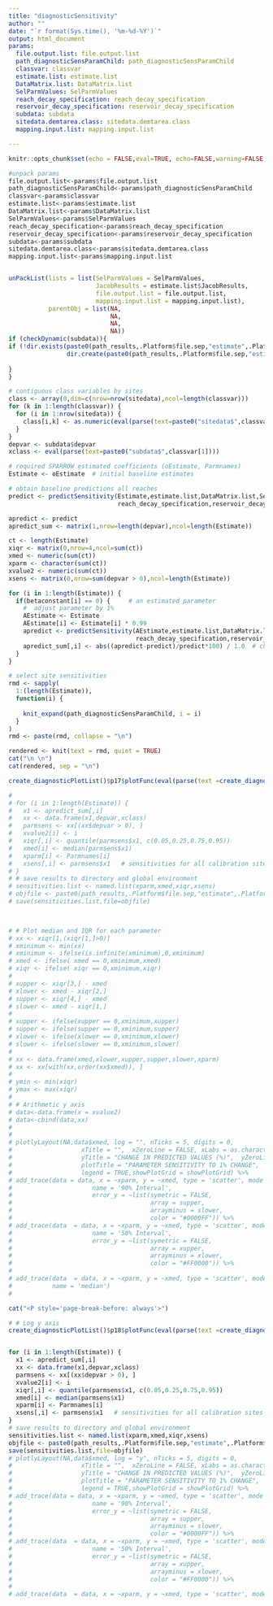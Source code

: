 ```yaml
---
title: "diagnosticSensitivity"
author: ""
date: "`r format(Sys.time(), '%m-%d-%Y')`"
output: html_document
params:
  file.output.list: file.output.list
  path_diagnosticSensParamChild: path_diagnosticSensParamChild
  classvar: classvar
  estimate.list: estimate.list
  DataMatrix.list: DataMatrix.list
  SelParmValues: SelParmValues
  reach_decay_specification: reach_decay_specification
  reservoir_decay_specification: reservoir_decay_specification
  subdata: subdata
  sitedata.demtarea.class: sitedata.demtarea.class
  mapping.input.list: mapping.input.list

---
```


```r
knitr::opts_chunk$set(echo = FALSE,eval=TRUE, echo=FALSE,warning=FALSE, message = FALSE)
```

```r
#unpack params
file.output.list<-params$file.output.list
path_diagnosticSensParamChild<-params$path_diagnosticSensParamChild
classvar<-params$classvar
estimate.list<-params$estimate.list
DataMatrix.list<-params$DataMatrix.list
SelParmValues<-params$SelParmValues
reach_decay_specification<-params$reach_decay_specification
reservoir_decay_specification<-params$reservoir_decay_specification
subdata<-params$subdata
sitedata.demtarea.class<-params$sitedata.demtarea.class
mapping.input.list<-params$mapping.input.list


unPackList(lists = list(SelParmValues = SelParmValues,
                        JacobResults = estimate.list$JacobResults,
                        file.output.list = file.output.list,
                        mapping.input.list = mapping.input.list),
           parentObj = list(NA,
                            NA,
                            NA,
                            NA))
if (checkDynamic(subdata)){
if (!dir.exists(paste0(path_results,.Platform$file.sep,"estimate",.Platform$file.sep,"diagnostic_sensitivity_dynamic",.Platform$file.sep))){
                dir.create(paste0(path_results,.Platform$file.sep,"estimate",.Platform$file.sep,"diagnostic_sensitivity_dynamic",.Platform$file.sep))
  
}
}

# contiguous class variables by sites
class <- array(0,dim=c(nrow=nrow(sitedata),ncol=length(classvar))) 
for (k in 1:length(classvar)) { 
  for (i in 1:nrow(sitedata)) {
    class[i,k] <- as.numeric(eval(parse(text=paste0("sitedata$",classvar[k],"[",i,"]"))))
  } 
}
depvar <- subdata$depvar
xclass <- eval(parse(text=paste0("subdata$",classvar[1])))
```

```r
# required SPARROW estimated coefficients (oEstimate, Parmnames)
Estimate <- oEstimate  # initial baseline estimates

# obtain baseline predictions all reaches
predict <- predictSensitivity(Estimate,estimate.list,DataMatrix.list,SelParmValues,
                              reach_decay_specification,reservoir_decay_specification,subdata)

apredict <- predict
apredict_sum <- matrix(1,nrow=length(depvar),ncol=length(Estimate))

ct <- length(Estimate)
xiqr <- matrix(0,nrow=4,ncol=sum(ct))
xmed <- numeric(sum(ct))
xparm <- character(sum(ct))
xvalue2 <- numeric(sum(ct))
xsens <- matrix(0,nrow=sum(depvar > 0),ncol=length(Estimate))

for (i in 1:length(Estimate)) {
  if(betaconstant[i] == 0) {     # an estimated parameter
    #  adjust parameter by 1%
    AEstimate <- Estimate
    AEstimate[i] <- Estimate[i] * 0.99
    apredict <- predictSensitivity(AEstimate,estimate.list,DataMatrix.list,SelParmValues,
                                   reach_decay_specification,reservoir_decay_specification,subdata)
    apredict_sum[,i] <- abs((apredict-predict)/predict*100) / 1.0  # change relative to 1% change
  }
}
```


```r
# select site sensitivities 
rmd <- sapply(
  1:(length(Estimate)),
  function(i) {
    
    knit_expand(path_diagnosticSensParamChild, i = i)
  }
)
rmd <- paste(rmd, collapse = "\n")

```

```r

rendered <- knit(text = rmd, quiet = TRUE)
cat("\n \n")
cat(rendered, sep = "\n")

```


```r
create_diagnosticPlotList()$p17$plotFunc(eval(parse(text =create_diagnosticPlotList()$p17$plotParams)))

# 
# for (i in 1:length(Estimate)) {
#   x1 <- apredict_sum[,i]
#   xx <- data.frame(x1,depvar,xclass)
#   parmsens <- xx[(xx$depvar > 0), ] 
#   xvalue2[i] <- i
#   xiqr[,i] <- quantile(parmsens$x1, c(0.05,0.25,0.75,0.95)) 
#   xmed[i] <- median(parmsens$x1)
#   xparm[i] <- Parmnames[i]
#   xsens[,i] <- parmsens$x1   # sensitivities for all calibration sites
# }   
# # save results to directory and global environment
# sensitivities.list <- named.list(xparm,xmed,xiqr,xsens)
# objfile <- paste0(path_results,.Platform$file.sep,"estimate",.Platform$file.sep,run_id,"_sensitivities.list") 
# save(sensitivities.list,file=objfile)
  


# # Plot median and IQR for each parameter
# xx <- xiqr[1,(xiqr[1,]>0)]
# xminimum <- min(xx)
# xminimum <- ifelse(is.infinite(xminimum),0,xminimum)
# xmed <- ifelse( xmed == 0,xminimum,xmed)
# xiqr <- ifelse( xiqr == 0,xminimum,xiqr)
# 
# xupper <- xiqr[3,] - xmed
# xlower <- xmed - xiqr[2,]
# supper <- xiqr[4,] - xmed
# slower <- xmed - xiqr[1,]
# 
# xupper <- ifelse(xupper == 0,xminimum,xupper)
# supper <- ifelse(supper == 0,xminimum,supper)
# xlower <- ifelse(xlower == 0,xminimum,xlower)
# slower <- ifelse(slower == 0,xminimum,slower)
# 
# xx <- data.frame(xmed,xlower,xupper,supper,slower,xparm)
# xx <- xx[with(xx,order(xx$xmed)), ]
# 
# ymin <- min(xiqr)
# ymax <- max(xiqr)
# 
# # Arithmetic y axis
# data<-data.frame(x = xvalue2)
# data<-cbind(data,xx)
# 
# 
# plotlyLayout(NA,data$xmed, log = "", nTicks = 5, digits = 0,
#                   xTitle = "",  xZeroLine = FALSE, xLabs = as.character(data$xparm),
#                   yTitle = "CHANGE IN PREDICTED VALUES (%)",  yZeroLine = FALSE,ymin = ymin, ymax = ymax,
#                   plotTitle = "PARAMETER SENSITIVITY TO 1% CHANGE",
#                   legend = TRUE,showPlotGrid = showPlotGrid) %>%
# add_trace(data = data, x = ~xparm, y = ~xmed, type = 'scatter', mode = 'markers',color = I("#0000FF"),
#                      name = '90% Interval',
#                      error_y = ~list(symetric = FALSE,
#                                      array = supper,
#                                      arrayminus = slower,
#                                      color = "#0000FF")) %>%
# add_trace(data  = data, x = ~xparm, y = ~xmed, type = 'scatter', mode = 'markers',color = I("#FF0000"),
#                      name = '50% Interval',
#                      error_y = ~list(symetric = FALSE,
#                                      array = xupper,
#                                      arrayminus = xlower,
#                                      color = "#FF0000")) %>%
# 
# add_trace(data  = data, x = ~xparm, y = ~xmed, type = 'scatter', mode = 'markers',color = I("black"),
#           name = 'median')
# 


```

```r
cat("<P style='page-break-before: always'>") 
```

```r
# # Log y axis
create_diagnosticPlotList()$p18$plotFunc(eval(parse(text =create_diagnosticPlotList()$p18$plotParams)))


for (i in 1:length(Estimate)) {
  x1 <- apredict_sum[,i]
  xx <- data.frame(x1,depvar,xclass)
  parmsens <- xx[(xx$depvar > 0), ] 
  xvalue2[i] <- i
  xiqr[,i] <- quantile(parmsens$x1, c(0.05,0.25,0.75,0.95)) 
  xmed[i] <- median(parmsens$x1)
  xparm[i] <- Parmnames[i]
  xsens[,i] <- parmsens$x1   # sensitivities for all calibration sites
}   
# save results to directory and global environment
sensitivities.list <- named.list(xparm,xmed,xiqr,xsens)
objfile <- paste0(path_results,.Platform$file.sep,"estimate",.Platform$file.sep,run_id,"_sensitivities.list") 
save(sensitivities.list,file=objfile)
# plotlyLayout(NA,data$xmed, log = "y", nTicks = 5, digits = 0,
#                   xTitle = "",  xZeroLine = FALSE, xLabs = as.character(data$xparm),
#                   yTitle = "CHANGE IN PREDICTED VALUES (%)",  yZeroLine = FALSE,ymin = ymin, ymax = ymax,
#                   plotTitle = "PARAMETER SENSITIVITY TO 1% CHANGE",
#                   legend = TRUE,showPlotGrid = showPlotGrid) %>%
# add_trace(data = data, x = ~xparm, y = ~xmed, type = 'scatter', mode = 'markers',color = I("#0000FF"),
#                      name = '90% Interval',
#                      error_y = ~list(symetric = FALSE,
#                                      array = supper,
#                                      arrayminus = slower,
#                                      color = "#0000FF")) %>%
# add_trace(data  = data, x = ~xparm, y = ~xmed, type = 'scatter', mode = 'markers',color = I("#FF0000"),
#                      name = '50% Interval',
#                      error_y = ~list(symetric = FALSE,
#                                      array = xupper,
#                                      arrayminus = xlower,
#                                      color = "#FF0000")) %>%
# 
# add_trace(data  = data, x = ~xparm, y = ~xmed, type = 'scatter', mode = 'markers',color = I("black"),name = 'median')#,


```
